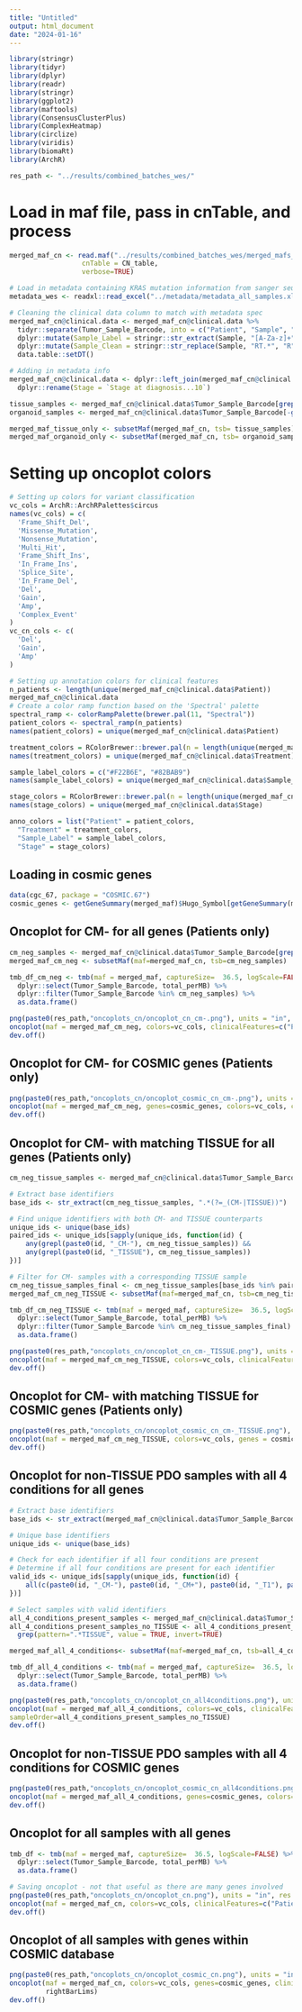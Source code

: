 ```yaml
---
title: "Untitled"
output: html_document
date: "2024-01-16"
---
```


```r
library(stringr)
library(tidyr)
library(dplyr)
library(readr)
library(stringr)
library(ggplot2)
library(maftools)
library(ConsensusClusterPlus)
library(ComplexHeatmap)
library(circlize)
library(viridis)
library(biomaRt)
library(ArchR)

res_path <- "../results/combined_batches_wes/"
```

# Load in maf file, pass in cnTable, and process

```r
merged_maf_cn <- read.maf("../results/combined_batches_wes/merged_mafs_allBatches_160124_maftools.maf",
                  cnTable = CN_table,
                  verbose=TRUE)

# Load in metadata containing KRAS mutation information from sanger seuqencing
metadata_wes <- readxl::read_excel("../metadata/metadata_all_samples.xlsx")

# Cleaning the clinical data column to match with metadata spec
merged_maf_cn@clinical.data <- merged_maf_cn@clinical.data %>%
  tidyr::separate(Tumor_Sample_Barcode, into = c("Patient", "Sample", "Treatment"), sep = "_", remove=FALSE) %>%
  dplyr::mutate(Sample_Label = stringr::str_extract(Sample, "[A-Za-z]+")) %>%
  dplyr::mutate(Sample_Clean = stringr::str_replace(Sample, "RT.*", "R")) %>%
  data.table::setDT() 

# Adding in metadata info
merged_maf_cn@clinical.data <- dplyr::left_join(merged_maf_cn@clinical.data, metadata_wes, by=c("Sample_Clean" = "Label")) %>%
  dplyr::rename(Stage = `Stage at diagnosis...10`)

tissue_samples <- merged_maf_cn@clinical.data$Tumor_Sample_Barcode[grep(merged_maf_cn@clinical.data$Tumor_Sample_Barcode, pattern="*TISSUE$")]
organoid_samples <- merged_maf_cn@clinical.data$Tumor_Sample_Barcode[-grep(merged_maf_cn@clinical.data$Tumor_Sample_Barcode, pattern="*TISSUE$")]

merged_maf_tissue_only <- subsetMaf(merged_maf_cn, tsb= tissue_samples)
merged_maf_organoid_only <- subsetMaf(merged_maf_cn, tsb= organoid_samples)
```

# Setting up oncoplot colors

```r
# Setting up colors for variant classification 
vc_cols = ArchR::ArchRPalettes$circus
names(vc_cols) = c(
  'Frame_Shift_Del',
  'Missense_Mutation',
  'Nonsense_Mutation',
  'Multi_Hit',
  'Frame_Shift_Ins',
  'In_Frame_Ins',
  'Splice_Site',
  'In_Frame_Del',
  'Del',
  'Gain',
  'Amp',
  'Complex_Event'
)
vc_cn_cols <- c(
  'Del',
  'Gain',
  'Amp'
)

# Setting up annotation colors for clinical features
n_patients <- length(unique(merged_maf_cn@clinical.data$Patient))
merged_maf_cn@clinical.data
# Create a color ramp function based on the 'Spectral' palette
spectral_ramp <- colorRampPalette(brewer.pal(11, "Spectral"))
patient_colors <- spectral_ramp(n_patients)
names(patient_colors) = unique(merged_maf_cn@clinical.data$Patient)

treatment_colors = RColorBrewer::brewer.pal(n = length(unique(merged_maf_cn@clinical.data$Treatment)),name = 'Accent')
names(treatment_colors) = unique(merged_maf_cn@clinical.data$Treatment)

sample_label_colors = c("#F22B6E", "#82BAB9")
names(sample_label_colors) = unique(merged_maf_cn@clinical.data$Sample_Label)

stage_colors = RColorBrewer::brewer.pal(n = length(unique(merged_maf_cn@clinical.data$Stage)),name = 'Dark2')
names(stage_colors) = unique(merged_maf_cn@clinical.data$Stage)

anno_colors = list("Patient" = patient_colors,
  "Treatment" = treatment_colors,
  "Sample_Label" = sample_label_colors,
  "Stage" = stage_colors)
```
## Loading in cosmic genes

```r
data(cgc_67, package = "COSMIC.67")
cosmic_genes <- getGeneSummary(merged_maf)$Hugo_Symbol[getGeneSummary(merged_maf)$Hugo_Symbol %in% cgc_67$SYMBOL]
```

## Oncoplot for CM- for all genes (Patients only)

```r
cm_neg_samples <- merged_maf_cn@clinical.data$Tumor_Sample_Barcode[grep(merged_maf_cn@clinical.data$Tumor_Sample_Barcode, pattern="*CM-$")]
merged_maf_cm_neg <- subsetMaf(maf=merged_maf_cn, tsb=cm_neg_samples)

tmb_df_cm_neg <- tmb(maf = merged_maf, captureSize=  36.5, logScale=FALSE) %>%
  dplyr::select(Tumor_Sample_Barcode, total_perMB) %>%
  dplyr::filter(Tumor_Sample_Barcode %in% cm_neg_samples) %>%
  as.data.frame()

png(paste0(res_path,"oncoplots_cn/oncoplot_cn_cm-.png"), units = "in", res = 300, width = 12, height = 17)
oncoplot(maf = merged_maf_cm_neg, colors=vc_cols, clinicalFeatures=c("Patient","Treatment","Sample_Label","Stage"), annotationColor=anno_colors, sortByAnnotation=TRUE, anno_height= 1, top = 50, showTumorSampleBarcodes=TRUE, barcodeSrt = 90,  barcode_mar=10, showTitle=FALSE, drawBox=TRUE, gene_mar=4.5, draw_titv=FALSE, annotationFontSize=1, topBarData = tmb_df_cm_neg, drawColBar=TRUE, legendFontSize =1, SampleNamefontSize=1, fontSize = 0.6, writeMatrix=TRUE)
dev.off()
```

## Oncoplot for CM- for COSMIC genes (Patients only)

```r
png(paste0(res_path,"oncoplots_cn/oncoplot_cosmic_cn_cm-.png"), units = "in", res = 300, width = 12, height = 17)
oncoplot(maf = merged_maf_cm_neg, genes=cosmic_genes, colors=vc_cols, clinicalFeatures=c("Patient","Treatment","Sample_Label","Stage"), annotationColor=anno_colors, sortByAnnotation=TRUE, anno_height= 1, top = 50, showTumorSampleBarcodes=TRUE, barcodeSrt = 90,  barcode_mar=10, showTitle=FALSE, drawBox=TRUE, gene_mar=4.5, draw_titv=FALSE, annotationFontSize=1, topBarData = tmb_df_cm_neg, drawColBar=TRUE, legendFontSize =1, SampleNamefontSize=1, fontSize = 0.6, writeMatrix=TRUE)
dev.off()
```

## Oncoplot for CM- with matching TISSUE for all genes (Patients only)

```r
cm_neg_tissue_samples <- merged_maf_cn@clinical.data$Tumor_Sample_Barcode[grep(merged_maf_cn@clinical.data$Tumor_Sample_Barcode, pattern="*CM-$|TISSUE$")]

# Extract base identifiers
base_ids <- str_extract(cm_neg_tissue_samples, ".*(?=_(CM-|TISSUE))")

# Find unique identifiers with both CM- and TISSUE counterparts
unique_ids <- unique(base_ids)
paired_ids <- unique_ids[sapply(unique_ids, function(id) {
    any(grepl(paste0(id, "_CM-"), cm_neg_tissue_samples)) &&
    any(grepl(paste0(id, "_TISSUE"), cm_neg_tissue_samples))
})]

# Filter for CM- samples with a corresponding TISSUE sample
cm_neg_tissue_samples_final <- cm_neg_tissue_samples[base_ids %in% paired_ids & grepl("_CM-|TISSUE", cm_neg_tissue_samples)]
merged_maf_cm_neg_TISSUE <- subsetMaf(maf=merged_maf_cn, tsb=cm_neg_tissue_samples_final)

tmb_df_cm_neg_TISSUE <- tmb(maf = merged_maf, captureSize=  36.5, logScale=FALSE) %>%
  dplyr::select(Tumor_Sample_Barcode, total_perMB) %>%
  dplyr::filter(Tumor_Sample_Barcode %in% cm_neg_tissue_samples_final) %>%
  as.data.frame()

png(paste0(res_path,"oncoplots_cn/oncoplot_cn_cm-_TISSUE.png"), units = "in", res = 300, width = 12, height = 17)
oncoplot(maf = merged_maf_cm_neg_TISSUE, colors=vc_cols, clinicalFeatures=c("Patient","Treatment","Sample_Label","Stage"), annotationColor=anno_colors, sortByAnnotation=TRUE, anno_height= 1, top = 50, showTumorSampleBarcodes=TRUE, barcodeSrt = 90,  barcode_mar=10, showTitle=FALSE, drawBox=TRUE, gene_mar=4.5, draw_titv=FALSE, annotationFontSize=1, topBarData = tmb_df_cm_neg_TISSUE, drawColBar=TRUE, legendFontSize =1, SampleNamefontSize=1, fontSize = 0.6, writeMatrix=TRUE, sampleOrder=cm_neg_tissue_samples_final)
dev.off()
```

## Oncoplot for CM- with matching TISSUE for COSMIC genes (Patients only)

```r
png(paste0(res_path,"oncoplots_cn/oncoplot_cosmic_cn_cm-_TISSUE.png"), units = "in", res = 300, width = 12, height = 17)
oncoplot(maf = merged_maf_cm_neg_TISSUE, colors=vc_cols, genes = cosmic_genes, clinicalFeatures=c("Patient","Treatment","Sample_Label","Stage"), annotationColor=anno_colors, sortByAnnotation=TRUE, anno_height= 1, top = 50, showTumorSampleBarcodes=TRUE, barcodeSrt = 90,  barcode_mar=10, showTitle=FALSE, drawBox=TRUE, gene_mar=4.5, draw_titv=FALSE, annotationFontSize=1, topBarData = tmb_df_cm_neg_TISSUE, drawColBar=TRUE, legendFontSize =1, SampleNamefontSize=1, fontSize = 0.6, writeMatrix=TRUE, sampleOrder=cm_neg_tissue_samples_final)
dev.off()
```
## Oncoplot for non-TISSUE PDO samples with all 4 conditions for all genes

```r
# Extract base identifiers
base_ids <- str_extract(merged_maf_cn@clinical.data$Tumor_Sample_Barcode, ".*(?=_[^_]+$)")

# Unique base identifiers
unique_ids <- unique(base_ids)

# Check for each identifier if all four conditions are present
# Determine if all four conditions are present for each identifier
valid_ids <- unique_ids[sapply(unique_ids, function(id) {
    all(c(paste0(id, "_CM-"), paste0(id, "_CM+"), paste0(id, "_T1"), paste0(id, "_T2")) %in% merged_maf_cn@clinical.data$Tumor_Sample_Barcode)
})]

# Select samples with valid identifiers
all_4_conditions_present_samples <- merged_maf_cn@clinical.data$Tumor_Sample_Barcode[base_ids %in% valid_ids]
all_4_conditions_present_samples_no_TISSUE <- all_4_conditions_present_samples %>%
  grep(pattern=".*TISSUE", value = TRUE, invert=TRUE)

merged_maf_all_4_conditions<- subsetMaf(maf=merged_maf_cn, tsb=all_4_conditions_present_samples_no_TISSUE)

tmb_df_all_4_conditions <- tmb(maf = merged_maf, captureSize=  36.5, logScale=FALSE) %>%
  dplyr::select(Tumor_Sample_Barcode, total_perMB) %>%
  as.data.frame()

png(paste0(res_path,"oncoplots_cn/oncoplot_cn_all4conditions.png"), units = "in", res = 300, width = 12, height = 17)
oncoplot(maf = merged_maf_all_4_conditions, colors=vc_cols, clinicalFeatures=c("Patient","Treatment","Sample_Label","Stage"), annotationColor=anno_colors, sortByAnnotation=TRUE, anno_height= 1, top = 50, showTumorSampleBarcodes=TRUE, barcodeSrt = 90,  barcode_mar=10, showTitle=FALSE, drawBox=TRUE, gene_mar=4.5, draw_titv=FALSE, annotationFontSize=1, topBarData = tmb_df_all_4_conditions, drawColBar=TRUE, legendFontSize =1, SampleNamefontSize=1, fontSize = 0.6, writeMatrix=TRUE,
sampleOrder=all_4_conditions_present_samples_no_TISSUE)
dev.off()
```
## Oncoplot for non-TISSUE PDO samples with all 4 conditions for COSMIC genes

```r
png(paste0(res_path,"oncoplots_cn/oncoplot_cosmic_cn_all4conditions.png"), units = "in", res = 300, width = 12, height = 17)
oncoplot(maf = merged_maf_all_4_conditions, genes=cosmic_genes, colors=vc_cols, clinicalFeatures=c("Patient","Treatment","Sample_Label","Stage"), annotationColor=anno_colors, sortByAnnotation=TRUE, anno_height= 1, top = 50, showTumorSampleBarcodes=TRUE, barcodeSrt = 90,  barcode_mar=10, showTitle=FALSE, drawBox=TRUE, gene_mar=4.5, draw_titv=FALSE, annotationFontSize=1, topBarData = tmb_df_organoid_neg, drawColBar=TRUE, legendFontSize =1, SampleNamefontSize=1, fontSize = 0.6, writeMatrix=TRUE, sampleOrder=all_4_conditions_present_samples_no_TISSUE)
dev.off()
```

## Oncoplot for all samples with all genes

```r
tmb_df <- tmb(maf = merged_maf, captureSize=  36.5, logScale=FALSE) %>%
  dplyr::select(Tumor_Sample_Barcode, total_perMB) %>%
  as.data.frame()

# Saving oncoplot - not that useful as there are many genes involved
png(paste0(res_path,"oncoplots_cn/oncoplot_cn.png"), units = "in", res = 300, width = 12, height = 17)
oncoplot(maf = merged_maf_cn, colors=vc_cols, clinicalFeatures=c("Patient","Treatment","Sample_Label","Stage"), annotationColor=anno_colors, sortByAnnotation=TRUE, anno_height= 1, top = 50, showTumorSampleBarcodes=TRUE, barcodeSrt = 90,  barcode_mar=10, showTitle=FALSE, drawBox=TRUE, gene_mar=4.5, draw_titv=FALSE, annotationFontSize=1, topBarData = tmb_df, drawColBar=TRUE, legendFontSize =1, SampleNamefontSize=1, fontSize = 0.6, writeMatrix=TRUE)
dev.off()
```

## Oncoplot of all samples with genes within COSMIC database

```r
png(paste0(res_path,"oncoplots_cn/oncoplot_cosmic_cn.png"), units = "in", res = 300, width = 12, height = 17)
oncoplot(maf = merged_maf_cn, colors=vc_cols, genes=cosmic_genes, clinicalFeatures=c("Patient","Treatment","Sample_Label","Stage"), annotationColor=anno_colors, sortByAnnotation=TRUE, anno_height= 1, showTumorSampleBarcodes=TRUE, barcodeSrt = 90,  barcode_mar=10, showTitle=FALSE, drawBox=TRUE, gene_mar=4.5, draw_titv=FALSE, annotationFontSize=1, topBarData = tmb_df, drawColBar=TRUE, legendFontSize =1, SampleNamefontSize=1, fontSize = 0.5, writeMatrix=TRUE,
         rightBarLims)
dev.off()
```
